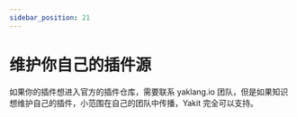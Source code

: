 ---
sidebar_position: 21
---

# 维护你自己的插件源

如果你的插件想进入官方的插件仓库，需要联系 yaklang.io 团队，但是如果知识想维护自己的插件，小范围在自己的团队中传播，Yakit 完全可以支持。

## 
